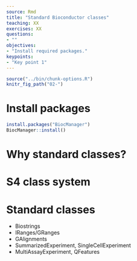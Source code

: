```yaml
---
source: Rmd
title: "Standard Bioconductor classes"
teaching: XX
exercises: XX
questions:
- ""
objectives:
- "Install required packages."
keypoints:
- "Key point 1"
---
```


```r
source("../bin/chunk-options.R")
knitr_fig_path("02-")
```

# Install packages


```r
install.packages("BiocManager")
BiocManager::install()
```

# Why standard classes?

# S4 class system

# Standard classes

* Biostrings
* IRanges/GRanges
* GAlignments
* SummarizedExperiment, SingleCellExperiment
* MultiAssayExperiment, QFeatures


